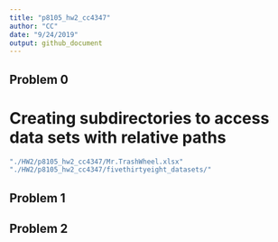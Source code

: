 ```yaml
---
title: "p8105_hw2_cc4347"
author: "CC"
date: "9/24/2019"
output: github_document
---
```


## Problem 0

# Creating subdirectories to access data sets with relative paths

```r
"./HW2/p8105_hw2_cc4347/Mr.TrashWheel.xlsx"
"./HW2/p8105_hw2_cc4347/fivethirtyeight_datasets/"
```

## Problem 1


## Problem 2